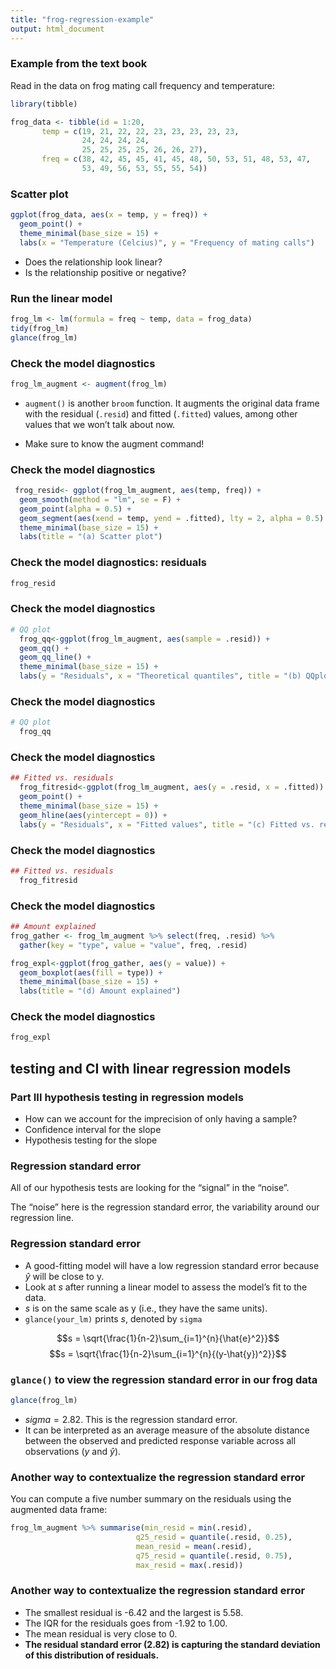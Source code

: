 ---
title: "frog-regression-example"
output: html_document
---
### Example from the text book

Read in the data on frog mating call frequency and temperature:

```{r, fig.align='center', out.width="80%"}
library(tibble)

frog_data <- tibble(id = 1:20,
       temp = c(19, 21, 22, 22, 23, 23, 23, 23, 23, 
                24, 24, 24, 24,
                25, 25, 25, 25, 26, 26, 27),
       freq = c(38, 42, 45, 45, 41, 45, 48, 50, 53, 51, 48, 53, 47,
                53, 49, 56, 53, 55, 55, 54))
```

### Scatter plot
```{r, fig.align='center', out.width="45%"}
ggplot(frog_data, aes(x = temp, y = freq)) +
  geom_point() +
  theme_minimal(base_size = 15) +
  labs(x = "Temperature (Celcius)", y = "Frequency of mating calls")
```

- Does the relationship look linear?
- Is the relationship positive or negative?

### Run the linear model
```{r, echo=TRUE}
frog_lm <- lm(formula = freq ~ temp, data = frog_data)
tidy(frog_lm)
glance(frog_lm)
```

### Check the model diagnostics

```{r}
frog_lm_augment <- augment(frog_lm)
```

- `augment()` is another `broom` function. It augments the original data frame
with the residual (`.resid`) and fitted (`.fitted`) values, among other values
that we won't talk about now.

- Make sure to know the augment command!

### Check the model diagnostics

```{r, fig.align='center', out.width="80%"}
 frog_resid<- ggplot(frog_lm_augment, aes(temp, freq)) +
  geom_smooth(method = "lm", se = F) +
  geom_point(alpha = 0.5) +
  geom_segment(aes(xend = temp, yend = .fitted), lty = 2, alpha = 0.5) +
  theme_minimal(base_size = 15) +
  labs(title = "(a) Scatter plot")
```

### Check the model diagnostics:  residuals
```{r resid, fig.align='center', out.width="80%", echo=FALSE}
frog_resid
```

### Check the model diagnostics

```{r, fig.align='center', out.width="80%"}
# QQ plot
  frog_qq<-ggplot(frog_lm_augment, aes(sample = .resid)) + 
  geom_qq() + 
  geom_qq_line() +
  theme_minimal(base_size = 15) +
  labs(y = "Residuals", x = "Theoretical quantiles", title = "(b) QQplot")

```

### Check the model diagnostics

```{r, fig.align='center', out.width="80%", echo=FALSE}
# QQ plot
  frog_qq
```

### Check the model diagnostics

```{r, fig.align='center', out.width="80%"}
## Fitted vs. residuals
  frog_fitresid<-ggplot(frog_lm_augment, aes(y = .resid, x = .fitted)) + 
  geom_point() + 
  theme_minimal(base_size = 15) +
  geom_hline(aes(yintercept = 0)) +
  labs(y = "Residuals", x = "Fitted values", title = "(c) Fitted vs. residuals") 

```

### Check the model diagnostics

```{r, fig.align='center', out.width="80%", echo=FALSE}
## Fitted vs. residuals
  frog_fitresid
```


### Check the model diagnostics

```{r, fig.align='center', out.width="80%"}
## Amount explained
frog_gather <- frog_lm_augment %>% select(freq, .resid) %>%
  gather(key = "type", value = "value", freq, .resid)

frog_expl<-ggplot(frog_gather, aes(y = value)) + 
  geom_boxplot(aes(fill = type)) +
  theme_minimal(base_size = 15) +
  labs(title = "(d) Amount explained")
```

### Check the model diagnostics

```{r, fig.align='center', out.width="80%", echo=FALSE}
frog_expl
```

## testing and CI with linear regression models


### Part III hypothesis testing in regression models

- How can we account for the imprecision of only having a sample?
- Confidence interval for the slope 
- Hypothesis testing for the slope


### Regression standard error
All of our hypothesis tests are looking for the "signal" in the "noise".

The "noise" here is the regression standard error, the variability around our regression line.

### Regression standard error

- A good-fitting model will have a low regression standard error because $\hat{y}$
will be close to y. 
- Look at $s$ after running a linear model to assess the model's fit to the data.
- $s$ is on the same scale as y (i.e., they have the same units). 
- `glance(your_lm)` prints $s$, denoted by `sigma`

$$s = \sqrt{\frac{1}{n-2}\sum_{i=1}^{n}{\hat{e}^2}}$$
$$s = \sqrt{\frac{1}{n-2}\sum_{i=1}^{n}{(y-\hat{y})^2}}$$


### `glance()` to view the regression standard error in our frog data

```{r}
glance(frog_lm) 
```

- $sigma = 2.82$. This is the regression standard error.
- It can be interpreted as an average measure of the absolute distance between 
the observed and predicted response variable across all observations ($y$ and $\hat{y}$).

### Another way to contextualize the regression standard error

You can compute a five number summary on the residuals using the augmented data 
frame:

```{r}
frog_lm_augment %>% summarise(min_resid = min(.resid),
                            q25_resid = quantile(.resid, 0.25),
                            mean_resid = mean(.resid),
                            q75_resid = quantile(.resid, 0.75),
                            max_resid = max(.resid))
```


### Another way to contextualize the regression standard error
- The smallest residual is -6.42 and the largest is 5.58. 
- The IQR for the residuals goes from -1.92 to 1.00. 
- The mean residual is very close to 0.
- **The residual standard error (2.82) is capturing the standard deviation of this
distribution of residuals.** 
